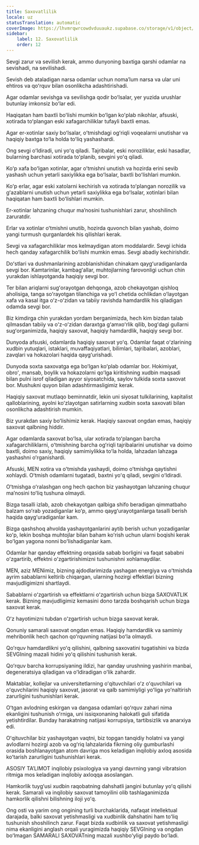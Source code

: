 ```yaml
---
title: Saxovatlilik
locale: uz
statusTranslation: automatic
coverImage: https://lhvmrqwrcowdvduuaukz.supabase.co/storage/v1/object/public/strapi-uploads/small_cover-educacion-fundamental.webp-2d51a7828a2b1309555be27f7e2a61a0.webp
sidebar:
    label: 12. Saxovatlilik
    order: 12
---
```

Sevgi zarur va sevilish kerak, ammo dunyoning baxtiga qarshi odamlar na sevishadi, na sevilishadi.

Sevish deb ataladigan narsa odamlar uchun nomaʼlum narsa va ular uni ehtiros va qoʻrquv bilan osonlikcha adashtirishadi.

Agar odamlar sevishga va sevilishga qodir boʻlsalar, yer yuzida urushlar butunlay imkonsiz boʻlar edi.

Haqiqatan ham baxtli boʻlishi mumkin boʻlgan koʻplab nikohlar, afsuski, xotirada toʻplangan eski xafagarchiliklar tufayli baxtli emas.

Agar er-xotinlar saxiy boʻlsalar, oʻtmishdagi ogʻriqli voqealarni unutishar va haqiqiy baxtga toʻla holda toʻliq yashashardi.

Ong sevgi oʻldiradi, uni yoʻq qiladi. Tajribalar, eski noroziliklar, eski hasadlar, bularning barchasi xotirada toʻplanib, sevgini yoʻq qiladi.

Koʻp xafa boʻlgan xotinlar, agar oʻtmishni unutish va hozirda erini sevib yashash uchun yetarli saxiylikka ega boʻlsalar, baxtli boʻlishlari mumkin.

Koʻp erlar, agar eski xatolarni kechirish va xotirada toʻplangan norozilik va gʻazablarni unutish uchun yetarli saxiylikka ega boʻlsalar, xotinlari bilan haqiqatan ham baxtli boʻlishlari mumkin.

Er-xotinlar lahzaning chuqur maʼnosini tushunishlari zarur, shoshilinch zaruratdir.

Erlar va xotinlar oʻtmishni unutib, hozirda quvonch bilan yashab, doimo yangi turmush qurganlardek his qilishlari kerak.

Sevgi va xafagarchiliklar mos kelmaydigan atom moddalardir. Sevgi ichida hech qanday xafagarchilik boʻlishi mumkin emas. Sevgi abadiy kechirishdir.

Doʻstlari va dushmanlarining azoblanishidan chinakam qaygʻuradiganlarda sevgi bor. Kamtarinlar, kambagʻallar, muhtojlarning farovonligi uchun chin yurakdan ishlayotganda haqiqiy sevgi bor.

Ter bilan ariqlarni sugʻorayotgan dehqonga, azob chekayotgan qishloq aholisiga, tanga soʻrayotgan tilanchiga va yoʻl chetida ochlikdan oʻlayotgan xafa va kasal itga oʻz-oʻzidan va tabiiy ravishda hamdardlik his qiladigan odamda sevgi bor.

Biz kimdirga chin yurakdan yordam berganimizda, hech kim bizdan talab qilmasdan tabiiy va oʻz-oʻzidan daraxtga gʻamxoʻrlik qilib, bogʻdagi gullarni sugʻorganimizda, haqiqiy saxovat, haqiqiy hamdardlik, haqiqiy sevgi bor.

Dunyoda afsuski, odamlarda haqiqiy saxovat yoʻq. Odamlar faqat oʻzlarining xudbin yutuqlari, istaklari, muvaffaqiyatlari, bilimlari, tajribalari, azoblari, zavqlari va hokazolari haqida qaygʻurishadi.

Dunyoda soxta saxovatga ega boʻlgan koʻplab odamlar bor. Hokimiyat, obroʻ, mansab, boylik va hokazolarni qoʻlga kiritishning xudbin maqsadi bilan pulni isrof qiladigan ayyor siyosatchida, saylov tulkida soxta saxovat bor. Mushukni quyon bilan adashtirmasligimiz kerak.

Haqiqiy saxovat mutlaqo beminnatdir, lekin uni siyosat tulkilarining, kapitalist qalloblarining, ayolni koʻzlayotgan satirlarning xudbin soxta saxovati bilan osonlikcha adashtirish mumkin.

Biz yurakdan saxiy boʻlishimiz kerak. Haqiqiy saxovat ongdan emas, haqiqiy saxovat qalbning hiddir.

Agar odamlarda saxovat boʻlsa, ular xotirada toʻplangan barcha xafagarchiliklarni, oʻtmishning barcha ogʻriqli tajribalarini unutishar va doimo baxtli, doimo saxiy, haqiqiy samimiylikka toʻla holda, lahzadan lahzaga yashashni oʻrganishardi.

Afsuski, MEN xotira va oʻtmishda yashaydi, doimo oʻtmishga qaytishni xohlaydi. Oʻtmish odamlarni tugatadi, baxtni yoʻq qiladi, sevgini oʻldiradi.

Oʻtmishga oʻralashgan ong hech qachon biz yashayotgan lahzaning chuqur maʼnosini toʻliq tushuna olmaydi.

Bizga tasalli izlab, azob chekayotgan qalbiga shifo beradigan qimmatbaho balzam soʻrab yozadiganlar koʻp, ammo qaygʻurayotganlarga tasalli berish haqida qaygʻuradiganlar kam.

Bizga qashshoq ahvolda yashayotganlarini aytib berish uchun yozadiganlar koʻp, lekin boshqa muhtojlar bilan baham koʻrish uchun ularni boqishi kerak boʻlgan yagona nonni boʻlishadiganlar kam.

Odamlar har qanday effektning orqasida sabab borligini va faqat sababni oʻzgartirib, effektni oʻzgartirishimizni tushunishni xohlamaydilar.

MEN, aziz MENimiz, bizning ajdodlarimizda yashagan energiya va oʻtmishda ayrim sabablarni keltirib chiqargan, ularning hozirgi effektlari bizning mavjudligimizni shartlaydi.

Sabablarni oʻzgartirish va effektlarni oʻzgartirish uchun bizga SAXOVATLIK kerak. Bizning mavjudligimiz kemasini dono tarzda boshqarish uchun bizga saxovat kerak.

Oʻz hayotimizni tubdan oʻzgartirish uchun bizga saxovat kerak.

Qonuniy samarali saxovat ongdan emas. Haqiqiy hamdardlik va samimiy mehribonlik hech qachon qoʻrquvning natijasi boʻla olmaydi.

Qoʻrquv hamdardlikni yoʻq qilishini, qalbning saxovatini tugatishini va bizda SEVGIning mazali hidini yoʻq qilishini tushunish kerak.

Qoʻrquv barcha korrupsiyaning ildizi, har qanday urushning yashirin manbai, degeneratsiya qiladigan va oʻldiradigan oʻlik zahardir.

Maktablar, kollejlar va universitetlarning oʻqituvchilari oʻz oʻquvchilari va oʻquvchilarini haqiqiy saxovat, jasorat va qalb samimiyligi yoʻliga yoʻnaltirish zarurligini tushunishlari kerak.

Oʻtgan avlodning eskirgan va dangasa odamlari qoʻrquv zahari nima ekanligini tushunish oʻrniga, uni issiqxonaning halokatli guli sifatida yetishtirdilar. Bunday harakatning natijasi korrupsiya, tartibsizlik va anarxiya edi.

Oʻqituvchilar biz yashayotgan vaqtni, biz topgan tanqidiy holatni va yangi avlodlarni hozirgi azob va ogʻriq lahzalarida fikrning oliy gumburlashi orasida boshlanayotgan atom davriga mos keladigan inqilobiy axloq asosida koʻtarish zarurligini tushunishlari kerak.

ASOSIY TAʼLIMOT inqilobiy psixologiya va yangi davrning yangi vibratsion ritmiga mos keladigan inqilobiy axloqqa asoslangan.

Hamkorlik tuygʻusi xudbin raqobatning dahshatli jangini butunlay yoʻq qilishi kerak. Samarali va inqilobiy saxovat tamoyilini olib tashlaganimizda hamkorlik qilishni bilishning iloji yoʻq.

Ong osti va yarim ong ongining turli burchaklarida, nafaqat intellektual darajada, balki saxovat yetishmasligi va xudbinlik dahshatini ham toʻliq tushunish shoshilinch zarur. Faqat bizda xudbinlik va saxovat yetishmasligi nima ekanligini anglash orqali yuragimizda haqiqiy SEVGIning va ongdan boʻlmagan SAMARALI SAXOVATning mazali xushboʻyligi paydo boʻladi.

